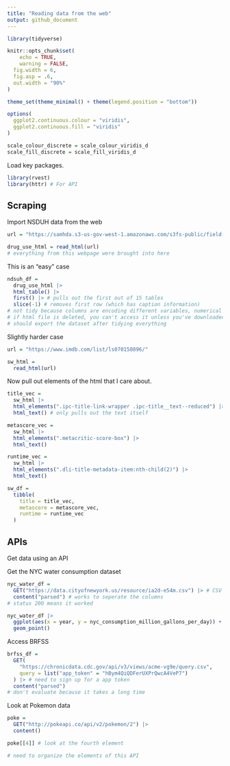 ```yaml
---
title: "Reading data from the web"
output: github_document
---
```


```r
library(tidyverse)

knitr::opts_chunk$set(
	echo = TRUE,
	warning = FALSE,
  fig.width = 6,
  fig.asp = .6,
  out.width = "90%"
)

theme_set(theme_minimal() + theme(legend.position = "bottom"))

options(
  ggplot2.continuous.colour = "viridis",
  ggplot2.continuous.fill = "viridis"
)

scale_colour_discrete = scale_colour_viridis_d
scale_fill_discrete = scale_fill_viridis_d
```

Load key packages.

```r
library(rvest)
library(httr) # For API
```

## Scraping

Import NSDUH data from the web

```r
url = "https://samhda.s3-us-gov-west-1.amazonaws.com/s3fs-public/field-uploads/2k15StateFiles/NSDUHsaeShortTermCHG2015.htm"

drug_use_html = read_html(url)
# everything from this webpage were brought into here
```


This is an "easy" case

```r
ndsuh_df = 
  drug_use_html |> 
  html_table() |> 
  first() |> # pulls out the first out of 15 tables
  slice(-1) # removes first row (which has caption information)
# not tidy because columns are encoding different variables, numerical columns are characters
# if html file is deleted, you can't access it unless you've downloaded it
# should export the dataset after tidying everything
```


Slightly harder case

```r
url = "https://www.imdb.com/list/ls070150896/"

sw_html = 
  read_html(url)
```

Now pull out elements of the html that I care about.

```r
title_vec = 
  sw_html |> 
  html_elements(".ipc-title-link-wrapper .ipc-title__text--reduced") |> 
  html_text() # only pulls out the text itself

metascore_vec = 
  sw_html |> 
  html_elements(".metacritic-score-box") |> 
  html_text()

runtime_vec = 
  sw_html |> 
  html_elements(".dli-title-metadata-item:nth-child(2)") |> 
  html_text()

sw_df = 
  tibble(
    title = title_vec,
    metascore = metascore_vec,
    runtime = runtime_vec
  )

```

## APIs

Get data using an API

Get the NYC water consumption dataset

```r
nyc_water_df = 
  GET("https://data.cityofnewyork.us/resource/ia2d-e54m.csv") |> # CSV endpoint used
  content("parsed") # works to seperate the columns
# status 200 means it worked

nyc_water_df |> 
  ggplot(aes(x = year, y = nyc_consumption_million_gallons_per_day)) +
  geom_point()
```

Access BRFSS

```r
brfss_df = 
  GET(
    "https://chronicdata.cdc.gov/api/v3/views/acme-vg9e/query.csv",
    query = list("app_token" = "hBym4QiQDFerUXPrQwcA4VeP7")
  ) |> # need to sign up for a app token
  content("parsed")
# don't evaluate because it takes a long time
```


Look at Pokemon data

```r
poke = 
  GET("http://pokeapi.co/api/v2/pokemon/2") |>
  content()

poke[[4]] # look at the fourth element

# need to organize the elements of this API
```



